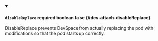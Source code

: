 
<details className="config-field" data-expandable="false" open>
<summary>

#### `disableReplace` <span class="config-field-required" data-required="false">required</span> <span class="config-field-type">boolean</span> <span class="config-field-default">false</span> <span class="config-field-enum"></span> {#dev-attach-disableReplace}

DisableReplace prevents DevSpace from actually replacing the pod with modifications so that
the pod starts up correctly.

</summary>



</details>
